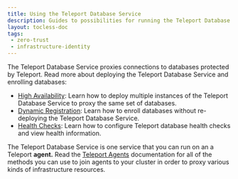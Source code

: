 ```yaml
---
title: Using the Teleport Database Service
description: Guides to possibilities for running the Teleport Database Service.
layout: tocless-doc
tags:
 - zero-trust
 - infrastructure-identity
---
```


The Teleport Database Service proxies connections to databases protected by
Teleport. Read more about deploying the Teleport Database Service and
enrolling databases:

- [High Availability](ha.mdx): Learn how to deploy
  multiple instances of the Teleport Database Service to proxy the same set of
  databases.
- [Dynamic Registration](dynamic-registration.mdx): Learn how to enroll
  databases without re-deploying the Teleport Database Service.
- [Health Checks](health-checks.mdx): Learn how to configure Teleport database health checks and view health information.

The Teleport Database Service is one service that you can run on an a Teleport
**agent.** Read the [Teleport Agents](../../agents/agents.mdx)
documentation for all of the methods you can use to join agents to your cluster
in order to proxy various kinds of infrastructure resources.
